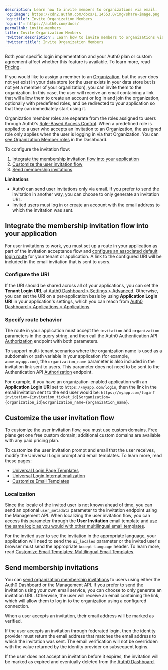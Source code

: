 ```yaml
---
description: Learn how to invite members to organizations via email.
'og:image': https://cdn2.auth0.com/docs/1.14553.0/img/share-image.png
'og:title': Invite Organization Members
'og:url': https://auth0.com/docs/
permalink: invite-members
title: Invite Organization Members
'twitter:description': Learn how to invite members to organizations via email.
'twitter:title': Invite Organization Members
---
```

<Card title="Availability varies by Auth0 plan">

Both your specific login implementation and your Auth0 plan or custom agreement affect whether this feature is available. To learn more, read [Pricing](https://auth0.com/pricing).

</Card>

If you would like to assign a member to an [Organization](/manage-users/organizations/organizations-overview), but the user does not yet exist in your data store (or the user exists in your data store but is not yet a member of your organization), you can invite them to the organization. In this case, the user will receive an email containing a link that will allow them to create an account or log in and join the organization, optionally with predefined roles, and be redirected to your application so that they can immediately start using it.

<Warning>

Organization member roles are separate from the roles assigned to users through Auth0's [Role-Based Access Control](/manage-users/access-control/rbac). When a predefined role is applied to a user who accepts an invitation to an Organization, the assigned role only applies when the user is logging in via that Organization. You can [see Organization Member roles](/manage-users/organizations/configure-organizations/retrieve-member-roles) in the Dashboard.

</Warning>

To configure the invitation flow:

1. [Integrate the membership invitation flow into your application](#integrate-the-membership-invitation-flow-into-your-application)
2. [Customize the user invitation flow](#customize-the-user-invitation-flow)
3. [Send membership invitations](#send-membership-invitations)

<Callout icon="file-lines" color="#0EA5E9" iconType="regular">

**Limitations**

* Auth0 can send user invitations only via email. If you prefer to send the invitation in another way, you can choose to only generate an invitation URL.
* Invited users must log in or create an account with the email address to which the invitation was sent.

</Callout>

## Integrate the membership invitation flow into your application

For user invitations to work, you must set up a route in your application as part of the invitation acceptance flow and [configure an associated default login route](/authenticate/login/auth0-universal-login/configure-default-login-routes) for your tenant or application. A link to the configured URI will be included in the email invitation that is sent to users.

### Configure the URI

If the URI should be shared across all of your applications, you can set the **Tenant Login URL** at [Auth0 Dashboard > Settings > Advanced](https://manage.auth0.com/#/tenant/advanced). Otherwise, you can set the URI on a per-application basis by using **Application Login URI** in your application's settings, which you can reach from [Auth0 Dashboard > Applications > Applications](https://manage.auth0.com/#/applications).

### Specify route behavior

The route in your application must accept the `invitation` and `organization` parameters in the query string, and then call the Auth0 Authentication API [Authorization](https://auth0.com/docs/api/authentication#authorize-application) endpoint with both parameters.

<Callout icon="file-lines" color="#0EA5E9" iconType="regular">

To support multi-tenant scenarios where the organization name is used as a subdomain or path variable in your application (for example, `acme.myapp.com`), the `organization_name` parameter is also included in the invitation link sent to users. This parameter does not need to be sent to the Authentication API [Authorization](https://auth0.com/docs/api/authentication#authorize-application) endpoint.

</Callout>

For example, if you have an organization-enabled application with an **Application Login URI** set to `https://myapp.com/login`, then the link in the email invitation sent to the end user would be: `https://myapp.com/login?invitation={invitation_ticket_id}&organization={organization_id}&organization_name={organization_name}`.

## Customize the user invitation flow

<Callout icon="file-lines" color="#0EA5E9" iconType="regular">

To customize the user invitation flow, you must use custom domains. Free plans get one free custom domain; additional custom domains are available with any paid pricing plan.

</Callout>

To customize the user invitation prompt and email that the user receives, modify the <Tooltip tip="Universal Login: Your application redirects to Universal Login, hosted on Auth0's Authorization Server, to verify a user's identity." cta="View Glossary" href="/glossary?term=Universal+Login">Universal Login</Tooltip> prompt and email templates. To learn more, read these pages:

* [Universal Login Page Templates](/customize/login-pages/universal-login/customize-templates)
* [Universal Login Internationalization](/customize/internationalization-and-localization/universal-login-internationalization)
* [Customize Email Templates](/customize/email/email-templates)

### Localization

Since the locale of the invited user is not known ahead of time, you can send an optional `user_metadata` parameter to the invitation endpoint using the <Tooltip tip="Management API: A product to allow customers to perform administrative tasks." cta="View Glossary" href="/glossary?term=Management+API">Management API</Tooltip>. When localizing the user invitation flow, you can access this parameter through the **User Invitation** email template and [use the same logic as you would with other multilingual email templates](/customize/email/email-templates).

For the invited user to see the invitation in the appropriate language, your application will need to send the `ui_locales` parameter or the invited user's browser must send the appropriate `Accept-Language` header. To learn more, read [Customize Email Templates: Multilingual Email Templates](/customize/email/email-templates).

## Send membership invitations

You can [send organization membership invitations](/manage-users/organizations/configure-organizations/send-membership-invitations) to users using either the <Tooltip tip="Auth0 Dashboard: Auth0's main product to configure your services." cta="View Glossary" href="/glossary?term=Auth0+Dashboard">Auth0 Dashboard</Tooltip> or the Management API. If you prefer to send the invitation using your own email service, you can choose to only generate an invitation URL. Otherwise, the user will receive an email containing the link, which will allow them to log in to the organization using a configured connection.

<Callout icon="file-lines" color="#0EA5E9" iconType="regular">

When a user accepts an invitation, their email address will be marked as verified.

If the user accepts an invitation through federated login, then the identity provider must return the email address that matches the email address to which the invitation was sent. The email verification will not be overridden with the value returned by the identity provider on subsequent logins.

If the user does not accept an invitation before it expires, the invitation will be marked as expired and eventually deleted from the [Auth0 Dashboard](/get-started/auth0-overview/dashboard).

</Callout>